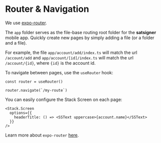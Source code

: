 # Router & Navigation

We use [expo-router](https://docs.expo.dev/router/introduction/).

The `app` folder serves as the file-base routing root folder for the **satsigner** mobile app.
Quickly create new pages by simply adding a file (or a folder and a file).

For example, the file `app/account/add/index.ts` will match the url `/account/add`
and `app/account/[id]/index.ts` will match the url `/account/{id}`, where `{id}` is the account id.

To navigate between pages, use the `useRouter` hook:

```tsx
const router = useRouter()

router.navigate(`/my-route`)
```

You can easily configure the Stack Screen on each page:

```tsx
<Stack.Screen
  options={{
    headerTitle: () => <SSText uppercase>{account.name}</SSText>
  }}
/>
```

Learn more about `expo-router` [here](https://docs.expo.dev/router/introduction/).
